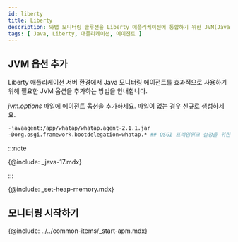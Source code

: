 ```yaml
---
id: liberty
title: Liberty
description: 와탭 모니터링 솔루션을 Liberty 애플리케이션에 통합하기 위한 JVM(Java Virtual Machine) 옵션 추가 방법에 대한 상세한 안내를 제공합니다. 사용자는 본 문서를 통해 자바(Java) 에이전트 설치 후 Liberty 애플리케이션의 성능 및 가용성 모니터링을 위해 필요한 JVM 설정을 적용하는 방법을 단계별로 확인할 수 있습니다. 에이전트 설치 과정 중 필수 JVM 옵션의 구성과 Liberty와의 원활한 통합을 위한 최적의 설정 방법, 힙스토그램 조회 방법을 포함하고 있습니다.
tags: [ Java, Liberty, 애플리케이션, 에이전트 ]
---
```


## JVM 옵션 추가

Liberty 애플리케이션 서버 환경에서 Java 모니터링 에이전트를 효과적으로 사용하기 위해 필요한 JVM 옵션을 추가하는 방법을 안내합니다.

*jvm.options* 파일에 에이전트 옵션을 추가하세요. 파일이 없는 경우 신규로 생성하세요.

```bash title=/wasliberty/usr/servers/defaultServer/jvm.options {2} showLineNumbers
-javaagent:/app/whatap/whatap.agent-2.1.1.jar
-Dorg.osgi.framework.bootdelegation=whatap.* ## OSGI 프레임워크 설정을 위한 추가 옵션 ##
```

:::note

{@include: _java-17.mdx} 

:::

{@include: _set-heap-memory.mdx} 

## 모니터링 시작하기

{@include: ../../common-items/_start-apm.mdx} 